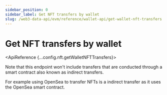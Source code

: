 ```yaml
---
sidebar_position: 0
sidebar_label: Get NFT transfers by wallet
slug: /web3-data-api/evm/reference/wallet-api/get-wallet-nft-transfers
---
```



# Get NFT transfers by wallet

<ApiReference {...config.nft.getWalletNFTTransfers}>
  <Admonition type="info" icon="💡" title="INDIRECT NFT TRANSFERS">
    <p>
      Note that this endpoint won't include transfers that are conducted through
      a smart contract also known as indirect transfers.
    </p>
    <p>
      For example using OpenSea to transfer NFTs is a indirect transfer as it
      uses the OpenSea smart contract.
    </p>
  </Admonition>
</ApiReference>
